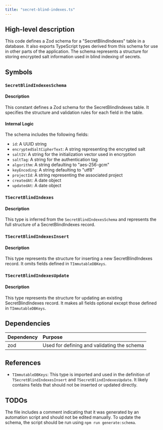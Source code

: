 ```yaml
---
title: "secret-blind-indexes.ts"
---
```


## High-level description
This code defines a Zod schema for a "SecretBlindIndexes" table in a database. It also exports TypeScript types derived from this schema for use in other parts of the application. The schema represents a structure for storing encrypted salt information used in blind indexing of secrets.

## Symbols

### `SecretBlindIndexesSchema`
#### Description
This constant defines a Zod schema for the SecretBlindIndexes table. It specifies the structure and validation rules for each field in the table.

#### Internal Logic
The schema includes the following fields:
- `id`: A UUID string
- `encryptedSaltCipherText`: A string representing the encrypted salt
- `saltIV`: A string for the initialization vector used in encryption
- `saltTag`: A string for the authentication tag
- `algorithm`: A string defaulting to "aes-256-gcm"
- `keyEncoding`: A string defaulting to "utf8"
- `projectId`: A string representing the associated project
- `createdAt`: A date object
- `updatedAt`: A date object

### `TSecretBlindIndexes`
#### Description
This type is inferred from the `SecretBlindIndexesSchema` and represents the full structure of a SecretBlindIndexes record.

### `TSecretBlindIndexesInsert`
#### Description
This type represents the structure for inserting a new SecretBlindIndexes record. It omits fields defined in `TImmutableDBKeys`.

### `TSecretBlindIndexesUpdate`
#### Description
This type represents the structure for updating an existing SecretBlindIndexes record. It makes all fields optional except those defined in `TImmutableDBKeys`.

## Dependencies
| Dependency | Purpose |
|:-----------|:--------|
| zod | Used for defining and validating the schema |

## References
- `TImmutableDBKeys`: This type is imported and used in the definition of `TSecretBlindIndexesInsert` and `TSecretBlindIndexesUpdate`. It likely contains fields that should not be inserted or updated directly.

## TODOs
The file includes a comment indicating that it was generated by an automation script and should not be edited manually. To update the schema, the script should be run using `npm run generate:schema`.